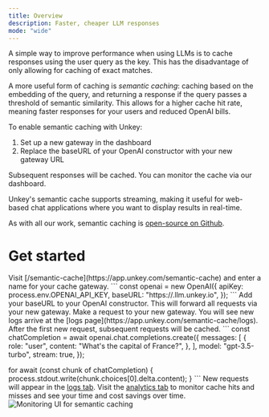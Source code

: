 ```yaml
---
title: Overview
description: Faster, cheaper LLM responses
mode: "wide"
---
```


A simple way to improve performance when using LLMs is to cache responses using the user query as the key. This has the
disadvantage of only allowing for caching of exact matches.

A more useful form of caching is *semantic caching*: caching based on the embedding of the query, and returning a response
if the query passes a threshold of semantic similarity. This allows for a higher cache hit rate, meaning faster responses
for your users and reduced OpenAI bills.

To enable semantic caching with Unkey:

1. Set up a new gateway in the dashboard
2. Replace the baseURL of your OpenAI constructor with your new gateway URL

Subsequent responses will be cached. You can monitor the cache via our dashboard.

Unkey's semantic cache supports streaming, making it useful for web-based chat applications where you want to display results in real-time.

As with all our work, semantic caching is [open-source on Github](https://github.com/unkeyed/unkey/apps/semantic-cache).

# Get started

<Steps>
  <Step title="Set up a new semantic cache gateway">Visit [/semantic-cache](https://app.unkey.com/semantic-cache) and enter a name for your cache gateway.</Step>
  <Step title="Set the baseURL of your OpenAI constructor to us the gateway">
  ```
  const openai = new OpenAI({
    apiKey: process.env.OPENAI_API_KEY,
    baseURL: "https://<gateway>.llm.unkey.io",
  });
  ```
  Add your baseURL to your OpenAI constructor. This will forward all requests via your new gateway.
  </Step>
  <Step title="Test it out">
    Make a request to your new gateway. You will see new logs arrive at the [logs page](https://app.unkey.com/semantic-cache/logs). After the first new request, subsequent requests will be cached.
    ```
    const chatCompletion = await openai.chat.completions.create({
      messages: [
        {
          role: "user",
          content: "What's the capital of France?",
        },
      ],
      model: "gpt-3.5-turbo",
      stream: true,
  });

  for await (const chunk of chatCompletion) {
      process.stdout.write(chunk.choices[0].delta.content);
  }
    ```
  </Step>
  <Step title="Monitor your savings">
    New requests will appear in the [logs tab](https://app.unkey.com/semantic-cache/analytics).
    Visit the [analytics tab](https://app.unkey.com/semantic-cache/analytics) to monitor cache hits and misses and see your time and cost savings over time.
    <Frame>
      <img src="/semantic-cache/llmcache-monitor.png" alt="Monitoring UI for semantic caching" />
    </Frame>
  </Step>
</Steps>
